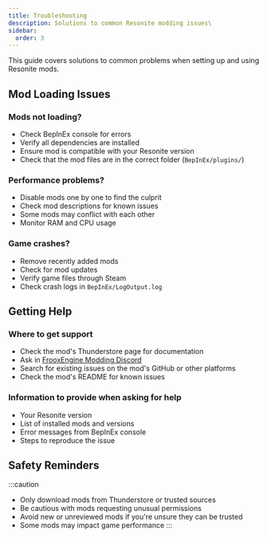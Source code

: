 ```yaml
---
title: Troubleshooting
description: Solutions to common Resonite modding issues\
sidebar:
  order: 3
---
```


This guide covers solutions to common problems when setting up and using Resonite mods.

## Mod Loading Issues

### Mods not loading?

- Check BepInEx console for errors
- Verify all dependencies are installed
- Ensure mod is compatible with your Resonite version
- Check that the mod files are in the correct folder (`BepInEx/plugins/`)

### Performance problems?

- Disable mods one by one to find the culprit
- Check mod descriptions for known issues
- Some mods may conflict with each other
- Monitor RAM and CPU usage

### Game crashes?

- Remove recently added mods
- Check for mod updates
- Verify game files through Steam
- Check crash logs in `BepInEx/LogOutput.log`

## Getting Help

### Where to get support

- Check the mod's Thunderstore page for documentation
- Ask in [FrooxEngine Modding Discord](https://discord.gg/vCDJK9xyvm)
- Search for existing issues on the mod's GitHub or other platforms
- Check the mod's README for known issues

### Information to provide when asking for help

- Your Resonite version
- List of installed mods and versions
- Error messages from BepInEx console
- Steps to reproduce the issue

## Safety Reminders

:::caution

- Only download mods from Thunderstore or trusted sources
- Be cautious with mods requesting unusual permissions
- Avoid new or unreviewed mods if you're unsure they can be trusted
- Some mods may impact game performance
  :::
